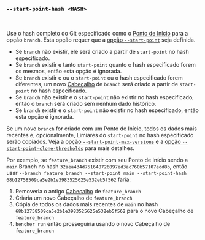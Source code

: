 ### `--start-point-hash <HASH>`

<br />

Use o hash completo do Git especificado como o [Ponto de Início][start point] para a opção `branch`. Esta opção requer que a [opção `--start-point`][start point option] seja definida.

- Se `branch` não existir, ele será criado a partir de `start-point` no hash especificado.
- Se `branch` existir e tanto `start-point` quanto o hash especificado forem os mesmos, então esta opção é ignorada.
- Se `branch` existir e ou o `start-point` ou o hash especificado forem diferentes, um novo [Cabeçalho][head] de `branch` será criado a partir de `start-point` no hash especificado.
- Se `branch` não existir e o `start-point` não existir no hash especificado, então o `branch` será criado sem nenhum dado histórico.
- Se `branch` existir e o `start-point` não existir no hash especificado, então esta opção é ignorada.

Se um novo `branch` for criado com um Ponto de Início, todos os dados mais recentes e, opcionalmente, Limiares do `start-point` no hash especificado serão copiados. Veja a [opção `--start-point-max-versions`][start point max version option] e a [opção `--start-point-clone-thresholds`][start point clone thresholds option] para mais detalhes.

Por exemplo, se `feature_branch` existir com seu Ponto de Início sendo a `main` Branch no hash `32aea434d751648726097ed3ac760b57107edd8b`, então usar `--branch feature_branch --start-point main --start-point-hash 68b12758509ca5e2b1e3983525625e532eb5f562` faria:

1. Removeria o antigo [Cabeçalho][head] de `feature_branch`
2. Criaria um novo Cabeçalho de `feature_branch`
3. Cópia de todos os dados mais recentes de `main` no hash `68b12758509ca5e2b1e3983525625e532eb5f562` para o novo Cabeçalho de `feature_branch`
4. `bencher run` então prosseguiria usando o novo Cabeçalho de `feature_branch`

[start point]: /pt/docs/explanation/benchmarking/#start-point
[head]: /pt/docs/explanation/benchmarking/#head

[start point option]: #--branch-start-point-branch
[start point max version option]: #--start-point-max-versions-count
[start point clone thresholds option]: #--start-point-clone-thresholds